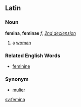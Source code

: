 ==Latin==
===Noun===
'''femina''', '''feminae''' ''f'',   ''[[Wiktionary Appendix:Latin second declension|2nd declension]]''

#a [[woman]]

===Related English Words===
*[[feminine]]

===Synonym===
*[[mulier]]

[[sv:femina]]